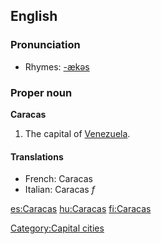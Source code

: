 {{wikipedia}}
==English==

===Pronunciation===
*Rhymes: [[Rhymes:English:-ækəs|-ækəs]]

===Proper noun===
'''Caracas'''
# The capital of [[Venezuela]].

====Translations====
*French: Caracas
*Italian: Caracas ''f''

[[Category:Capital cities]]

[[es:Caracas]]
[[hu:Caracas]]
[[fi:Caracas]]